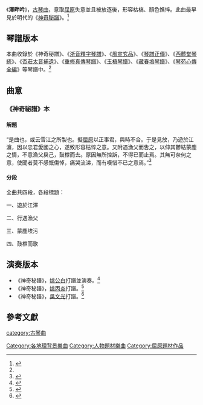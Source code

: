 《'''澤畔吟'''》，[[古琴曲|古琴曲]]，意取[[屈原|屈原]]失意並且被放逐後，形容枯槁、顏色憔悴。此曲最早見於明代的《[[神奇秘譜|神奇秘譜]]》。<ref name=":0"> {{Cite book|title=《存見古琴曲譜輯覽》|last=查阜西|publisher=文化藝術出版社|year=2007|isbn=9787503931765|location=北京|pages=9}}</ref>

== 琴譜版本 ==

本曲收錄於《神奇秘譜》、《[[浙音釋字琴譜|浙音釋字琴譜]]》、《[[風宣玄品|風宣玄品]]》、《[[琴譜正傳|琴譜正傳]]》、《[[西麓堂琴統|西麓堂琴統]]》、《[[杏莊太音補遺|杏莊太音補遺]]》、《[[重修真傳琴譜|重修真傳琴譜]]》、《[[玉梧琴譜|玉梧琴譜]]》、《[[藏春塢琴譜|藏春塢琴譜]]》、《[[琴苑心傳全編|琴苑心傳全編]]》等琴譜中。<ref name=":0"/>

== 曲意 ==
=== 《神奇祕譜》本 ===
==== 解題 ====
“是曲也，或云雪江之所製也。擬[[屈原|屈原]]以正事君，與時不合。于是見放，乃遊於江濵，因以忠君愛國之心，遂致形容枯悴之意。又附遇漁父而吿之，以伸其鬱結蒙塵之情，不意漁父戾己，鼓枻而去。原因無所控訴，不得已而止焉。其無可奈何之意，使聞者莫不感慨傷悼，痛哭流涕，而有嘆惜不已之意焉。”<ref>{{cite book |author=[[朱權|朱權]]|title= 《神奇祕譜》 |year= 明[[洪熙|洪熙]]元年  }}</ref> 

==== 分段 ====
全曲共四段，各段標題：

一、遊於江澤

二、行遇漁父

三、蒙塵埃污

四、鼓枻而歌

== 演奏版本 ==

* 《神奇秘譜》，[[姚公白|姚公白]]打譜並演奏。<ref>{{Cite book|title=《皇響~姚公白の古琴》|last=姚公白|publisher=國王唱片|year=1998|location=日本}}</ref>
* 《神奇秘譜》，[[姚丙炎|姚丙炎]]打譜。<ref>{{Cite book|title=《琴曲鉤沉》|author=[[姚丙炎|姚丙炎]]|publisher=中華書局|year=2018|isbn=9787101125634|location=中國|editor-last=[[姚公白|姚公白]]}}</ref>
*《神奇秘譜》，[[吳文光_(音樂家)|吳文光]]打譜。<ref>{{Cite book|title=《神奇秘譜樂詮》|author=吳文光|publisher=上海音樂出版社|year=2008|isbn=9787807512516|location=中國|authorlink=吳文光 (音樂家)}}</ref>

==參考文獻==
{{reflist}}

[[category:古琴曲|category:古琴曲]]
[[Category:各地理背景樂曲|Category:各地理背景樂曲]]
[[Category:人物題材樂曲|Category:人物題材樂曲]]
[[Category:屈原題材作品|Category:屈原題材作品]]